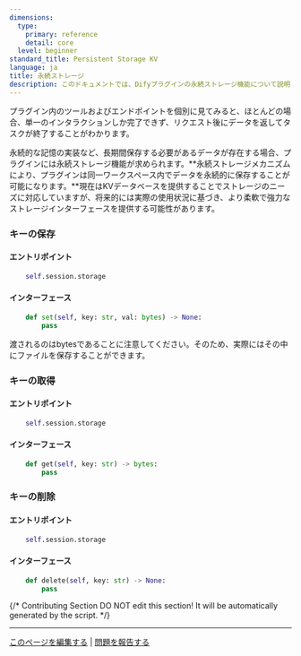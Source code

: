 ```yaml
---
dimensions:
  type:
    primary: reference
    detail: core
  level: beginner
standard_title: Persistent Storage KV
language: ja
title: 永続ストレージ
description: このドキュメントでは、Difyプラグインの永続ストレージ機能について説明し、プラグインでKVデータベースを使用してデータを保存、取得、削除する方法を詳しく説明します。この機能により、プラグインは同じワークスペース内でデータを永続的に保存でき、セッションをまたいだデータ保存のニーズに対応できます。
---
```


プラグイン内のツールおよびエンドポイントを個別に見てみると、ほとんどの場合、単一のインタラクションしか完了できず、リクエスト後にデータを返してタスクが終了することがわかります。

永続的な記憶の実装など、長期間保存する必要があるデータが存在する場合、プラグインには永続ストレージ機能が求められます。**永続ストレージメカニズムにより、プラグインは同一ワークスペース内でデータを永続的に保存することが可能になります。**現在はKVデータベースを提供することでストレージのニーズに対応していますが、将来的には実際の使用状況に基づき、より柔軟で強力なストレージインターフェースを提供する可能性があります。

### キーの保存

#### **エントリポイント**

```python
    self.session.storage
```

#### **インターフェース**

```python
    def set(self, key: str, val: bytes) -> None:
        pass
```

渡されるのはbytesであることに注意してください。そのため、実際にはその中にファイルを保存することができます。

### キーの取得

#### **エントリポイント**

```python
    self.session.storage
```

#### **インターフェース**

```python
    def get(self, key: str) -> bytes:
        pass
```

### キーの削除

#### **エントリポイント**

```python
    self.session.storage
```

#### **インターフェース**

```python
    def delete(self, key: str) -> None:
        pass
```

{/*
Contributing Section
DO NOT edit this section!
It will be automatically generated by the script.
*/}

---

[このページを編集する](https://github.com/langgenius/dify-docs/edit/main/plugin-dev-ja/0411-persistent-storage-kv.mdx) | [問題を報告する](https://github.com/langgenius/dify-docs/issues/new?template=docs.yml)

